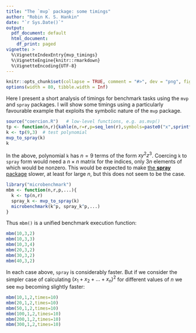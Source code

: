 ```yaml
---
title: "The `mvp` package: some timings"
author: "Robin K. S. Hankin"
date: "`r Sys.Date()`"
output:
  pdf_document: default
  html_document:
    df_print: paged
vignette: >
  %\VignetteIndexEntry{mvp_timings}
  %\VignetteEngine{knitr::rmarkdown}
  %\VignetteEncoding{UTF-8}
---
```


```r
knitr::opts_chunk$set(collapse = TRUE, comment = "#>", dev = "png", fig.width = 7, fig.height = 3.5, message = FALSE, warning = FALSE)
options(width = 80, tibble.width = Inf)
```


Here I present a short analysis of timings for benchmark tasks using
the `mvp` and `spray` packages.  I will show some timings using a
particularly favourable example that exploits the symbolic nature of
the `mvp` package.

```r
source("coercion.R")   # low-level functions, e.g. as.mvp()
tp <- function(n,r){kahle(n,r=r,p=seq_len(r),symbols=paste0("x",sprintf("%03d",seq_len(n))))}
k <- tp(9,3)  # test polynomial
mvp_to_spray(k)
k
```

In the above, polynomial `k` has $n=9$ terms of the form $xy^2z^3$.
Coercing `k` to `spray` form would need a $n\times n$ matrix for the
indices, only $3n$ elements of which would be nonzero.  This would be
expected to make [the __spray__
package](https://github.com/RobinHankin/spray) slower, at least for
large $n$, but this does not seem to be the case.

```r
library("microbenchmark")
mbm <- function(n,r,p,...){
  k <- tp(n,r)
  spray_k <- mvp_to_spray(k)
  microbenchmark(k^p, spray_k^p,...)
}		  
```

Thus `mbm()` is a unified benchmark execution function:


```r
mbm(10,3,2)
mbm(10,3,3)
mbm(10,3,4)
mbm(20,3,2)
mbm(30,3,2)
mbm(40,3,2)
```


In each case above, `spray` is considerably faster.  But if we
consider the simpler case of calculating $(x_1+x_2+\ldots +x_n)^2$ for
different values of $n$ we see `mvp` becoming slightly faster:

```r
mbm(10,1,2,times=10)
mbm(20,1,2,times=10)
mbm(50,1,2,times=10)
mbm(100,1,2,times=10)
mbm(200,1,2,times=10)
mbm(300,1,2,times=10)
```